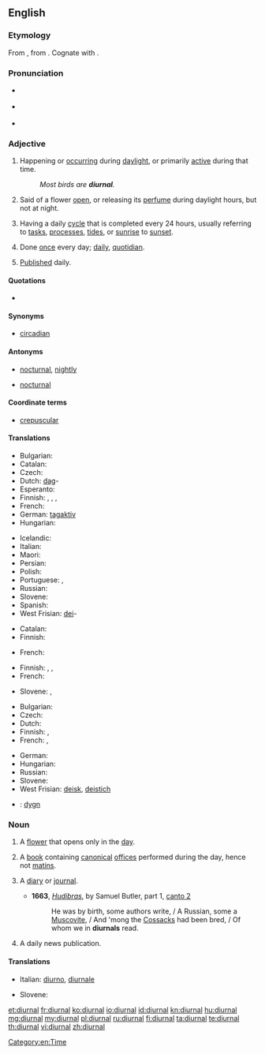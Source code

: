 {{was wotd|2008|December|2}}
==English==

===Etymology===
From {{etyl|la|en}} {{term|diurnalis|diurnālis|lang=la}}, from {{term|dies|diēs|day|lang=la}}. Cognate with {{term|journal|lang=en}}.

===Pronunciation===
* {{a|UK}} {{IPA|[daɪˈɜː(ɹ).nəɫ]}}
* {{a|US}} {{IPA|/daɪˈɝ.nəl/}}
* {{audio|en-us-diurnal.ogg|Audio (US)}}
*: {{rhymes|ɜː(r)nəl}}

===Adjective===
{{en-adj|-}}

# Happening or [[occur]]ring during [[daylight]], or primarily [[active]] during that time.
#: ''Most birds are '''diurnal'''.''
# {{botany}} Said of a flower [[open]], or releasing its [[perfume]] during daylight hours, but not at night.
# Having a daily [[cycle]] that is completed every 24 hours, usually referring to [[tasks]], [[processes]], [[tides]], or [[sunrise]] to [[sunset]].
# {{uncommon}} Done [[once]] every day; [[daily]], [[quotidian]].
# {{archaic}} [[publish|Published]] daily.

====Quotations====
* {{seeCites}}

====Synonyms====
* {{sense|having a daily cycle}} [[circadian]] {{qualifier|biology}}

====Antonyms====
* {{sense|happening or active during the day}} [[nocturnal]], [[nightly]]
* {{sense|active or open during the day}} [[nocturnal]]

====Coordinate terms====
* {{sense|active or open during the day}} [[crepuscular]]

====Translations====
{{trans-top|happening during daylight; primarily active during the day}}
* Bulgarian: {{t-|bg|дневен|sc=Cyrl|tr=dnéven}}
* Catalan: {{t-|ca|diürn}}
* Czech: {{t+|cs|denní|c}}
* Dutch: [[dag]]-
* Esperanto: {{t-|eo|taga|xs=Esperanto}}
* Finnish: {{t+|fi|päivä|alt=päivä-}}, {{t-|fi|päiväaikainen}}, {{t-|fi|päiväaktiivinen}}, {{t-|fi|diurnaalinen}}
* French: {{t+|fr|diurne}}
* German: [[tagaktiv]]
* Hungarian: {{t+|hu|nappali}}
{{trans-mid}}
* Icelandic: {{t-|is|dagdýr}}
* Italian: {{t+|it|diurno}}
* Maori: {{t|mi|moepō}}
* Persian: {{t+|fa|روزانه|tr=ruzâne|sc=fa-Arab}}
* Polish: {{t+|pl|dzienny|m}}
* Portuguese: {{t+|pt|diurno|m}}, {{t-|pt|diurna|f}}
* Russian: {{t+|ru|дневной|tr=dnevnój}}
* Slovene: {{t-|sl|dneven}}
* Spanish: {{t-|es|diurno}}
* West Frisian: [[dei]]-
{{trans-bottom}}

{{trans-top|botany; of flowers open or releasing perfume during the day}}
* Catalan: {{t-|ca|diürn}}
* Finnish: {{t+|fi|päivä|alt=päiväksi}} {{t+|fi|kukka|alt=kukkansa}} {{t-|fi|avaava}}
{{trans-mid}}
* French: {{t+|fr|diurne}}
{{trans-bottom}}

{{trans-top|having a daily cycle}}
* Finnish: {{t+|fi|päivittäinen}}, {{t-|fi|vuorokautinen}}, {{t+|fi|vuorokausi|alt=vuorokausi-}}
* French: {{t+|fr|journalier}}
{{trans-mid}}
* Slovene: {{t-|sl|dneven}}, {{qualifier|bio.}} {{t-|sl|cirkadiaden}}
{{trans-bottom}}

{{trans-top|done once every day}}
* Bulgarian: {{t+|bg|ежедневен|tr=ežednéven|sc=Cyrl}}
* Czech: {{t+|cs|denní|c}}
* Dutch: {{t+|nl|dagelijks}}
* Finnish: {{t+|fi|päivittäinen}}, {{t-|fi|jokapäiväinen}}
* French: {{t+|fr|journalier}}, {{t+|fr|quotidien}}
{{trans-mid}}
* German: {{t+|de|täglich}}
* Hungarian: {{t+|hu|napi}}
* Russian: {{t+|ru|ежедневный}}
* Slovene: {{t-|sl|dneven}}
* West Frisian: [[deisk]], [[deistich]]
{{trans-bottom}}

{{checktrans-top}}
* {{ttbc|sv}}: [[dygn]] <!-- This was under the botany sense. Seems wrong, because the basic meaning of the word is "day" (as 24-hr period, including nighttime) -->
{{trans-bottom}}

===Noun===
{{en-noun}}

# A [[flower]] that opens only in the [[day]].
# {{context|Catholicism}} A [[book]] containing [[canonical]] [[office]]s performed during the day, hence not [[matins]].
# {{archaic}} A [[diary]] or [[journal]].
#* '''1663''', ''[[w:Hudibras|Hudibras]]'', by Samuel Butler, part 1, [[s:Hudibras/Part 1/Canto 2|canto 2]]
#*: He was by birth, some authors write, / A Russian, some a [[Muscovite]], / And 'mong the [[Cossack]]s had been bred, / Of whom we in '''diurnals''' read.
# {{archaic}} A daily news publication.

====Translations====
{{trans-top|A flower that opens during the day}}
{{trans-mid}}
{{trans-bottom}}
{{trans-top|A book of canonical offices}}
* Italian: [[diurno]], [[diurnale]]
{{trans-mid}}
* Slovene: {{t+|sl|dnevnik|m}}
{{trans-bottom}}

[[Category:en:Time]]

[[et:diurnal]]
[[fr:diurnal]]
[[ko:diurnal]]
[[io:diurnal]]
[[id:diurnal]]
[[kn:diurnal]]
[[hu:diurnal]]
[[mg:diurnal]]
[[my:diurnal]]
[[pl:diurnal]]
[[ru:diurnal]]
[[fi:diurnal]]
[[ta:diurnal]]
[[te:diurnal]]
[[th:diurnal]]
[[vi:diurnal]]
[[zh:diurnal]]